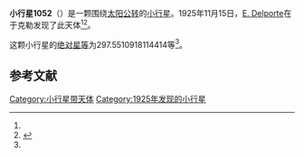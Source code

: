 {{Infobox planet
| bgcolour = #FFFFC0
| name = 1052 Belgica
| symbol = 
| image = 
| caption = 
| discovery = yes
| discovery_ref = 
| discoverer = [[E._Delporte|E. Delporte]]
| discovery_site = [[于克勒|于克勒]] 
| discovered = 1925年11月15日
| designations = yes
| mp_name = 
| named_after = 
| alt_names = 1925 VD/ 1965 UO1 / A908 TB
| mp_category = [[主带小行星|主带小行星]]
| orbit_ref = <ref name="a">[http://ssd.jpl.nasa.gov/sbdb.cgi?sstr=1052 1052 Belgica] {{Wayback|url=http://ssd.jpl.nasa.gov/sbdb.cgi?sstr=1052 |date=20210813134756 }}，小行星數據庫瀏覽器（JPL Small-Body Database Browser）－[[美国国家航空航天局|美国国家航空航天局]]喷气推进实验室</ref>
| epoch = 2456400.5 (2013年4月18日更新)
| aphelion = {{convert|2.557383079680256|AU|km|3|abbr=on|lk=out}}
| perihelion = {{convert|1.91476816160398|AU|km|3|abbr=on}}
| semimajor = {{convert|2.236075620642118|AU|km|3|abbr=on}}
| eccentricity = 0.143692573
| period = 1221.31631 [[日|日]]<br />3.34[[儒略年|儒略年]]
| avg_speed = 
| inclination = 4.695727442855048
| asc_node = 99.64327926723179
| mean_anomaly = 
| arg_peri = 297.5510918114414
| satellites = 
| physical_characteristics = yes
| dimensions = 
| mass = 
| density = 
| surface_grav = 
| escape_velocity = 
| sidereal_day = 
| axial_tilt = 
| pole_ecliptic_lat = 
| pole_ecliptic_lon = 
| albedo = 
| temperatures= 
| temp_name1 = 
| mean_temp_1 = 
| max_temp_1 = 
| temp_name2 = 
| max_temp_2 = 
| spectral_type = 
| abs_magnitude = 297.5510918114414
}}

'''小行星1052'''（{{lang-en|1052 Belgica}}）是一颗围绕[[太阳|太阳]][[公转|公转]]的[[小行星|小行星]]。1925年11月15日，[[E._Delporte|E. Delporte]]在于克勒发现了此天体<ref name="a" /><ref>{{cite news|title=小行星列表|url=http://cfa-www.harvard.edu/iau/lists/NumberedMPs.txt|accessdate=2013-07-08|newspaper=哈佛大学|archive-date=2008-05-17|archive-url=https://web.archive.org/web/20080517010638/http://cfa-www.harvard.edu/iau/lists/NumberedMPs.txt|dead-url=no}}</ref>。

这颗小行星的[[绝对星等|绝对星等]]为297.5510918114414等<ref name="a" />。

==参考文献==
{{reflist}}
{{Minor Planet Number|[[小行星1051|小行星1051]]|[[小行星1053|小行星1053]]}}

{{小天体}}

[[Category:小行星带天体|Category:小行星带天体]]
[[Category:1925年发现的小行星|Category:1925年发现的小行星]]

{{asteroid-stub}}